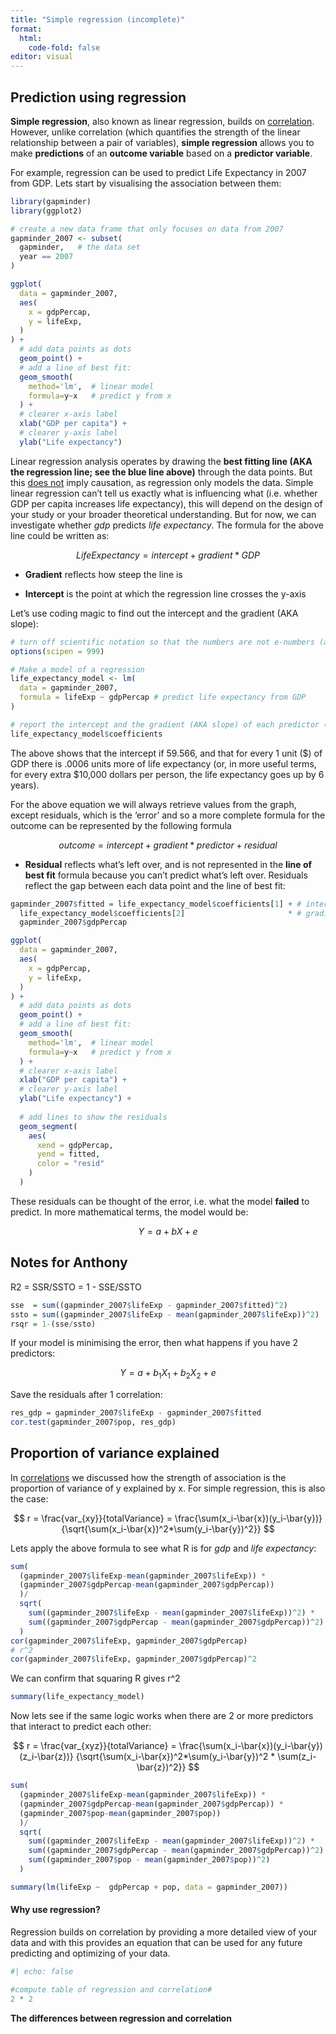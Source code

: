 ```yaml
---
title: "Simple regression (incomplete)"
format: 
  html:
    code-fold: false
editor: visual
---
```


## Prediction using regression

**Simple regression**, also known as linear regression, builds on [correlation](../correlations/correlations.html){target="_blank"}. However, unlike correlation (which quantifies the strength of the linear relationship between a pair of variables), **simple regression** allows you to make **predictions** of an **outcome variable** based on a **predictor variable**.

For example, regression can be used to predict Life Expectancy in 2007 from GDP. Lets start by visualising the association between them:

```r
library(gapminder)
library(ggplot2)

# create a new data frame that only focuses on data from 2007
gapminder_2007 <- subset(
  gapminder,   # the data set
  year == 2007     
)

ggplot(
  data = gapminder_2007,
  aes(
    x = gdpPercap,
    y = lifeExp,
  )
) + 
  # add data points as dots
  geom_point() + 
  # add a line of best fit:
  geom_smooth(
    method='lm',  # linear model
    formula=y~x   # predict y from x
  ) +
  # clearer x-axis label
  xlab("GDP per capita") +
  # clearer y-axis label
  ylab("Life expectancy")
```

Linear regression analysis operates by drawing the **best fitting line (AKA the regression line; see the blue line above)** through the data points. But this [does not]{.underline} imply causation, as regression only models the data. Simple linear regression can't tell us exactly what is influencing what (i.e. whether GDP per capita increases life expectancy), this will depend on the design of your study or your broader theoretical understanding. But for now, we can investigate whether $gdp$ predicts $life$ $expectancy$. The formula for the above line could be written as:

$$
Life Expectancy = intercept + gradient * GDP
$$

-   **Gradient** reflects how steep the line is

-   **Intercept** is the point at which the regression line crosses the y-axis

Let's use coding magic to find out the intercept and the gradient (AKA slope):

```r
# turn off scientific notation so that the numbers are not e-numbers (and thus easier to read)
options(scipen = 999)

# Make a model of a regression
life_expectancy_model <- lm(
  data = gapminder_2007,
  formula = lifeExp ~ gdpPercap # predict life expectancy from GDP
)

# report the intercept and the gradient (AKA slope) of each predictor (which will only be GDP)
life_expectancy_model$coefficients
```

The above shows that the intercept if 59.566, and that for every 1 unit (\$) of GDP there is .0006 units more of life expectancy (or, in more useful terms, for every extra \$10,000 dollars per person, the life expectancy goes up by 6 years).

For the above equation we will always retrieve values from the graph, except residuals, which is the 'error' and so a more complete formula for the outcome can be represented by the following formula

$$
outcome = intercept + gradient * predictor + residual
$$

-   **Residual** reflects what's left over, and is not represented in the **line of best fit** formula because you can't predict what's left over. Residuals reflect the gap between each data point and the line of best fit:

```r
gapminder_2007$fitted = life_expectancy_model$coefficients[1] + # intercept
  life_expectancy_model$coefficients[2]                       * # gradient
  gapminder_2007$gdpPercap

ggplot(
  data = gapminder_2007,
  aes(
    x = gdpPercap,
    y = lifeExp,
  )
) + 
  # add data points as dots
  geom_point() + 
  # add a line of best fit:
  geom_smooth(
    method='lm',  # linear model
    formula=y~x   # predict y from x
  ) +
  # clearer x-axis label
  xlab("GDP per capita") +
  # clearer y-axis label
  ylab("Life expectancy") +
  
  # add lines to show the residuals
  geom_segment(
    aes(
      xend = gdpPercap,
      yend = fitted,
      color = "resid"
    )
  )
```

These residuals can be thought of the error, i.e. what the model **failed** to predict. In more mathematical terms, the model would be:

$$
Y = a + bX + e
$$

## Notes for Anthony

R2 = SSR/SSTO = 1 - SSE/SSTO

```r
sse  = sum((gapminder_2007$lifeExp - gapminder_2007$fitted)^2)
ssto = sum((gapminder_2007$lifeExp - mean(gapminder_2007$lifeExp))^2)
rsqr = 1-(sse/ssto)
```

If your model is minimising the error, then what happens if you have 2 predictors:

$$
Y = a + b_1X_1 + b_2X_2 + e
$$

Save the residuals after 1 correlation:

```r
res_gdp = gapminder_2007$lifeExp - gapminder_2007$fitted
cor.test(gapminder_2007$pop, res_gdp)
```

## Proportion of variance explained

In [correlations](../correlations/correlations.html){target="_blank"} we discussed how the strength of association is the proportion of variance of y explained by x. For simple regression, this is also the case:

$$
r = \frac{var_{xy}}{totalVariance} = \frac{\sum(x_i-\bar{x})(y_i-\bar{y})}
                                      {\sqrt{\sum(x_i-\bar{x})^2*\sum(y_i-\bar{y})^2}}
$$

Lets apply the above formula to see what R is for $gdp$ and $life$ $expectancy$:

```r
sum(
  (gapminder_2007$lifeExp-mean(gapminder_2007$lifeExp)) * 
  (gapminder_2007$gdpPercap-mean(gapminder_2007$gdpPercap))
  )/
  sqrt(
    sum((gapminder_2007$lifeExp - mean(gapminder_2007$lifeExp))^2) *
    sum((gapminder_2007$gdpPercap - mean(gapminder_2007$gdpPercap))^2) 
  )
cor(gapminder_2007$lifeExp, gapminder_2007$gdpPercap)
# r^2
cor(gapminder_2007$lifeExp, gapminder_2007$gdpPercap)^2 
```

We can confirm that squaring R gives r\^2

```r
summary(life_expectancy_model)
```

Now lets see if the same logic works when there are 2 or more predictors that interact to predict each other:

$$
r = \frac{var_{xyz}}{totalVariance} = \frac{\sum(x_i-\bar{x})(y_i-\bar{y})(z_i-\bar{z})}
                                      {\sqrt{\sum(x_i-\bar{x})^2*\sum(y_i-\bar{y})^2 * \sum(z_i-\bar{z})^2}}
$$

```r
sum(
  (gapminder_2007$lifeExp-mean(gapminder_2007$lifeExp)) * 
  (gapminder_2007$gdpPercap-mean(gapminder_2007$gdpPercap)) *
  (gapminder_2007$pop-mean(gapminder_2007$pop))  
  )/
  sqrt(
    sum((gapminder_2007$lifeExp - mean(gapminder_2007$lifeExp))^2) *
    sum((gapminder_2007$gdpPercap - mean(gapminder_2007$gdpPercap))^2) * 
    sum((gapminder_2007$pop - mean(gapminder_2007$pop))^2) 
  )
```

```r
summary(lm(lifeExp ~  gdpPercap + pop, data = gapminder_2007))
```

#### **Why use regression?**

Regression builds on correlation by providing a more detailed view of your data and with this provides an equation that can be used for any future predicting and optimizing of your data.

```r
#| echo: false

#compute table of regression and correlation#
2 * 2
```

**The differences between regression and correlation**
